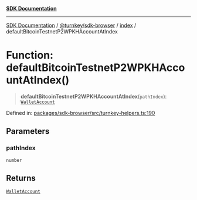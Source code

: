 [**SDK Documentation**](../../../../README.mdx)

***

[SDK Documentation](../../../../packages.mdx) / [@turnkey/sdk-browser](../../README.mdx) / [index](../README.mdx) / defaultBitcoinTestnetP2WPKHAccountAtIndex

# Function: defaultBitcoinTestnetP2WPKHAccountAtIndex()

> **defaultBitcoinTestnetP2WPKHAccountAtIndex**(`pathIndex`): [`WalletAccount`](../interfaces/WalletAccount.mdx)

Defined in: [packages/sdk-browser/src/turnkey-helpers.ts:190](https://github.com/tkhq/sdk/blob/3a88af7d1d927c6022706911d6af0f92f1440e00/packages/sdk-browser/src/turnkey-helpers.ts#L190)

## Parameters

### pathIndex

`number`

## Returns

[`WalletAccount`](../interfaces/WalletAccount.mdx)
